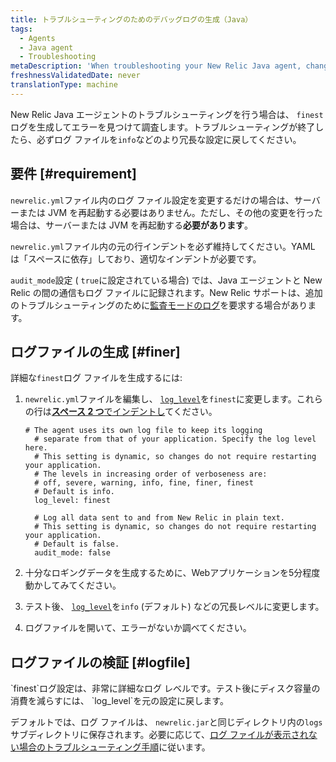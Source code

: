 ```yaml
---
title: トラブルシューティングのためのデバッグログの生成（Java）
tags:
  - Agents
  - Java agent
  - Troubleshooting
metaDescription: 'When troubleshooting your New Relic Java agent, change the newrelic_agent.log level temporarily to FINEST, then collect about 5 minutes of log data.'
freshnessValidatedDate: never
translationType: machine
---
```


New Relic Java エージェントのトラブルシューティングを行う場合は、 `finest`ログを生成してエラーを見つけて調査します。トラブルシューティングが終了したら、必ずログ ファイルを`info`などのより冗長な設定に戻してください。

## 要件 [#requirement]

`newrelic.yml`ファイル内のログ ファイル設定を変更するだけの場合は、サーバーまたは JVM を再起動する必要はありません。ただし、その他の変更を行った場合は、サーバーまたは JVM を再起動する**必要があります**。

`newrelic.yml`ファイル内の元の行インデントを必ず維持してください。YAML は「スペースに依存」しており、適切なインデントが必要です。

`audit_mode`設定 ( `true`に設定されている場合) では、Java エージェントと New Relic の間の通信もログ ファイルに記録されます。New Relic サポートは、追加のトラブルシューティングのために[監査モードのログ](/docs/agents/manage-apm-agents/configuration/log-audit-all-data-your-new-relic-agent-transmits)を要求する場合があります。

## ログファイルの生成 [#finer]

詳細な`finest`ログ ファイルを生成するには:

1. `newrelic.yml`ファイルを編集し、 [`log_level`](/docs/agents/java-agent/configuration/java-agent-configuration-config-file#cfg-log_level)を`finest`に変更します。これらの行は[**スペース 2 つ**でインデントし](#requirements)てください。

   ```
   # The agent uses its own log file to keep its logging
     # separate from that of your application. Specify the log level here.
     # This setting is dynamic, so changes do not require restarting your application.
     # The levels in increasing order of verboseness are:
     # off, severe, warning, info, fine, finer, finest
     # Default is info.
     log_level: finest

     # Log all data sent to and from New Relic in plain text.
     # This setting is dynamic, so changes do not require restarting your application.
     # Default is false.
     audit_mode: false
   ```

2. 十分なロギングデータを生成するために、Webアプリケーションを5分程度動かしてみてください。

3. テスト後、 [`log_level`](/docs/agents/java-agent/configuration/java-agent-configuration-config-file#cfg-log_level)を`info` (デフォルト) などの冗長レベルに変更します。

4. ログファイルを開いて、エラーがないか調べてください。

## ログファイルの検証 [#logfile]

<Callout variant="important">
  `finest`ログ設定は、非常に詳細なログ レベルです。テスト後にディスク容量の消費を減らすには、 `log_level`を元の設定に戻します。
</Callout>

デフォルトでは、ログ ファイルは、 `newrelic.jar`と同じディレクトリ内の`logs`サブディレクトリに保存されます。必要に応じて、[ログ ファイルが表示されない場合のトラブルシューティング手順](/docs/agents/java-agent/troubleshooting/no-log-file-java)に従います。
